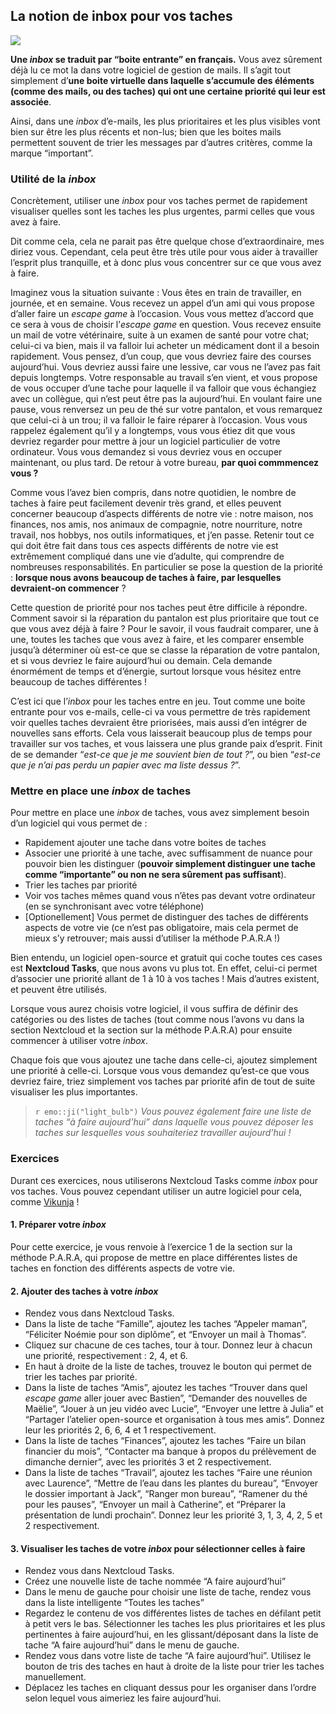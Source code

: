 ## La notion de inbox pour vos taches

![](./imgs/inbox.jpg)

**Une *inbox* se traduit par "boite entrante" en français.** Vous avez sûrement déjà lu ce mot la dans votre logiciel de gestion de mails. Il s'agit tout simplement d'**une boite virtuelle dans laquelle s'accumule des éléments (comme des mails, ou des taches) qui ont une certaine priorité qui leur est associée**.

Ainsi, dans une *inbox* d'e-mails, les plus prioritaires et les plus visibles vont bien sur être les plus récents et non-lus; bien que les boites mails permettent souvent de trier les messages par d'autres critères, comme la marque "important".

### Utilité de la *inbox*

Concrètement, utiliser une *inbox* pour vos taches permet de rapidement visualiser quelles sont les taches les plus urgentes, parmi celles que vous avez à faire.

Dit comme cela, cela ne parait pas être quelque chose d'extraordinaire, mes diriez vous. Cependant, cela peut être très utile pour vous aider à travailler l'esprit plus tranquille, et à donc plus vous concentrer sur ce que vous avez à faire.

Imaginez vous la situation suivante : Vous êtes en train de travailler, en journée, et en semaine. Vous recevez un appel d'un ami qui vous propose d'aller faire un *escape game* à l'occasion. Vous vous mettez d'accord que ce sera à vous de choisir l'*escape game* en question. Vous recevez ensuite un mail de votre vétérinaire, suite à un examen de santé pour votre chat; celui-ci va bien, mais il va falloir lui acheter un médicament dont il a besoin rapidement. Vous pensez, d'un coup, que vous devriez faire des courses aujourd'hui. Vous devriez aussi faire une lessive, car vous ne l'avez pas fait depuis longtemps. Votre responsable au travail s'en vient, et vous propose de vous occuper d'une tache pour laquelle il va falloir que vous échangiez avec un collègue, qui n'est peut être pas la aujourd'hui. En voulant faire une pause, vous renversez un peu de thé sur votre pantalon, et vous remarquez que celui-ci à un trou; il va falloir le faire réparer à l'occasion. Vous vous rappelez également qu'il y a longtemps, vous vous étiez dit que vous devriez regarder pour mettre à jour un logiciel particulier de votre ordinateur. Vous vous demandez si vous devriez vous en occuper maintenant, ou plus tard. De retour à votre bureau, **par quoi commmencez vous ?**

Comme vous l'avez bien compris, dans notre quotidien, le nombre de taches à faire peut facilement devenir très grand, et elles peuvent concerner beaucoup d'aspects différents de notre vie : notre maison, nos finances, nos amis, nos animaux de compagnie, notre nourriture, notre travail, nos hobbys, nos outils informatiques, et j'en passe. Retenir tout ce qui doit être fait dans tous ces aspects différents de notre vie est extrêmement compliqué dans une vie d'adulte, qui comprendre de nombreuses responsabilités. En particulier se pose la question de la priorité : **lorsque nous avons beaucoup de taches à faire, par lesquelles devraient-on commencer** ?

Cette question de priorité pour nos taches peut être difficile à répondre. Comment savoir si la réparation du pantalon est plus prioritaire que tout ce que vous avez déjà à faire ? Pour le savoir, il vous faudrait comparer, une à une, toutes les taches que vous avez à faire, et les comparer ensemble jusqu’à déterminer où est-ce que se classe la réparation de votre pantalon, et si vous devriez le faire aujourd'hui ou demain. Cela demande énormément de temps et d'énergie, surtout lorsque vous hésitez entre beaucoup de taches différentes !

C'est ici que l'*inbox* pour les taches entre en jeu. Tout comme une boite entrante pour vos e-mails, celle-ci va vous permettre de très rapidement voir quelles taches devraient être priorisées, mais aussi d'en intégrer de nouvelles sans efforts. Cela vous laisserait beaucoup plus de temps pour travailler sur vos taches, et vous laissera une plus grande paix d'esprit. Finit de se demander "*est-ce que je me souvient bien de tout ?*", ou bien "*est-ce que je n'ai pas perdu un papier avec ma liste dessus ?*".

### Mettre en place une *inbox* de taches

Pour mettre en place une *inbox* de taches, vous avez simplement besoin d'un logiciel qui vous permet de :

- Rapidement ajouter une tache dans votre boites de taches
- Associer une priorité à une tache, avec suffisamment de nuance pour pouvoir bien les distinguer (**pouvoir simplement distinguer une tache comme "importante" ou non ne sera sûrement pas suffisant**).
- Trier les taches par priorité
- Voir vos taches mêmes quand vous n'êtes pas devant votre ordinateur (en se synchronisant avec votre téléphone)
- [Optionellement] Vous permet de distinguer des taches de différents aspects de votre vie (ce n'est pas obligatoire, mais cela permet de mieux s'y retrouver; mais aussi d'utiliser la méthode P.A.R.A !)

Bien entendu, un logiciel open-source et gratuit qui coche toutes ces cases est **Nextcloud Tasks**, que nous avons vu plus tot. En effet, celui-ci permet d'associer une priorité allant de 1 à 10 à vos taches ! Mais d'autres existent, et peuvent être utilisés.

Lorsque vous aurez choisis votre logiciel, il vous suffira de définir des catégories ou des listes de taches (tout comme nous l'avons vu dans la section Nextcloud et la section sur la méthode P.A.R.A) pour ensuite commencer à utiliser votre *inbox*.

Chaque fois que vous ajoutez une tache dans celle-ci, ajoutez simplement une priorité à celle-ci. Lorsque vous vous demandez qu'est-ce que vous devriez faire, triez simplement vos taches par priorité afin de tout de suite visualiser les plus importantes.

> `r emo::ji("light_bulb")` *Vous pouvez également faire une liste de taches "à faire aujourd'hui" dans laquelle vous pouvez déposer les taches sur lesquelles vous souhaiteriez travailler aujourd'hui !*

### Exercices

Durant ces exercices, nous utiliserons Nextcloud Tasks comme *inbox* pour vos taches. Vous pouvez cependant utiliser un autre logiciel pour cela, comme [Vikunja](https://vikunja.io/) !

#### 1. Préparer votre *inbox*

Pour cette exercice, je vous renvoie à l'exercice 1 de la section sur la méthode P.A.R.A, qui propose de mettre en place différentes listes de taches en fonction des différents aspects de votre vie.

#### 2. Ajouter des taches à votre *inbox*

- Rendez vous dans Nextcloud Tasks.
- Dans la liste de tache "Famille", ajoutez les taches "Appeler maman", "Féliciter Noémie pour son diplôme", et "Envoyer un mail à Thomas".
- Cliquez sur chacune de ces taches, tour à tour. Donnez leur à chacun une priorité, respectivement : 2, 4, et 6.
- En haut à droite de la liste de taches, trouvez le bouton qui permet de trier les taches par priorité.
- Dans la liste de taches "Amis", ajoutez les taches "Trouver dans quel *escape game* aller jouer avec Bastien", "Demander des nouvelles de Maëlie", "Jouer à un jeu vidéo avec Lucie", "Envoyer une lettre à Julia" et "Partager l'atelier open-source et organisation à tous mes amis". Donnez leur les priorités 2, 6, 6, 4 et 1 respectivement.
- Dans la liste de taches "Finances", ajoutez les taches "Faire un bilan financier du mois", "Contacter ma banque à propos du prélèvement de dimanche dernier", avec les priorités 3 et 2 respectivement.
- Dans la liste de taches "Travail", ajoutez les taches "Faire une réunion avec Laurence", "Mettre de l'eau dans les plantes du bureau", "Envoyer le dossier important à Jack", "Ranger mon bureau", "Ramener du thé pour les pauses", "Envoyer un mail à Catherine", et "Préparer la présentation de lundi prochain". Donnez leur les priorité 3, 1, 3, 4, 2, 5 et 2 respectivement.

#### 3. Visualiser les taches de votre *inbox* pour sélectionner celles à faire

- Rendez vous dans Nextcloud Tasks.
- Créez une nouvelle liste de tache nommée "A faire aujourd'hui"
- Dans le menu de gauche pour choisir une liste de tache, rendez vous dans la liste intelligente "Toutes les taches"
- Regardez le contenu de vos différentes listes de taches en défilant petit à petit vers le bas. Sélectionner les taches les plus prioritaires et les plus pertinentes à faire aujourd'hui, en les glissant/déposant dans la liste de tache "A faire aujourd'hui" dans le menu de gauche.
- Rendez vous dans votre liste de tache "A faire aujourd'hui". Utilisez le bouton de tris des taches en haut à droite de la liste pour trier les taches manuellement.
- Déplacez les taches en cliquant dessus pour les organiser dans l'ordre selon lequel vous aimeriez les faire aujourd'hui.
